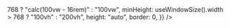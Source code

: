 

<Bleed full>
  <Head>
    <title>Public API | Cal.com</title>
  </Head>
  <IframeResizer
    autoResize
    src={process.env.NEXT_PUBLIC_SWAGGER_DOCS_URL || "https://developer.cal.com"}
    frameBorder="0"
    style={{
      width: useWindowSize().width > 768 ? "calc(100vw - 16rem)" : "100vw",
      minHeight: useWindowSize().width > 768 ? "100vh" : "200vh",
      height: "auto",
      border: 0,
    }}
  />
</Bleed>
